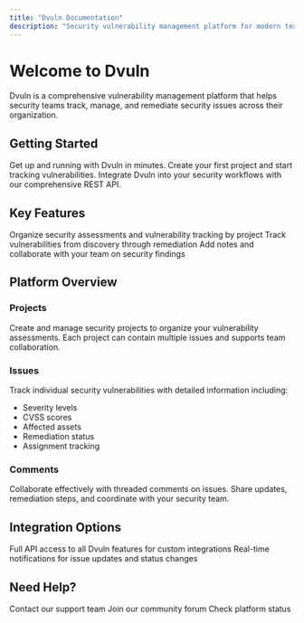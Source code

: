 ```yaml
---
title: "Dvuln Documentation"
description: "Security vulnerability management platform for modern teams"
---
```


# Welcome to Dvuln

Dvuln is a comprehensive vulnerability management platform that helps security teams track, manage, and remediate security issues across their organization.

## Getting Started

<Columns cols={2}>
  <Card
    title="Quick Start Guide"
    icon="rocket"
    href="/quickstart"
  >
    Get up and running with Dvuln in minutes. Create your first project and start tracking vulnerabilities.
  </Card>
  <Card
    title="API Documentation"
    icon="code"
    href="/api-reference/introduction"
  >
    Integrate Dvuln into your security workflows with our comprehensive REST API.
  </Card>
</Columns>

## Key Features

<Columns cols={3}>
  <Card
    title="Project Management"
    icon="folder"
  >
    Organize security assessments and vulnerability tracking by project
  </Card>
  <Card
    title="Issue Tracking"
    icon="bug"
  >
    Track vulnerabilities from discovery through remediation
  </Card>
  <Card
    title="Collaboration"
    icon="comments"
  >
    Add notes and collaborate with your team on security findings
  </Card>
</Columns>

## Platform Overview

### Projects
Create and manage security projects to organize your vulnerability assessments. Each project can contain multiple issues and supports team collaboration.

### Issues
Track individual security vulnerabilities with detailed information including:
- Severity levels
- CVSS scores
- Affected assets
- Remediation status
- Assignment tracking

### Comments
Collaborate effectively with threaded comments on issues. Share updates, remediation steps, and coordinate with your security team.

## Integration Options

<Columns cols={2}>
  <Card
    title="REST API"
    icon="plug"
    href="/api-reference/introduction"
  >
    Full API access to all Dvuln features for custom integrations
  </Card>
  <Card
    title="Webhooks - Coming soon"
    icon="webhook"
  >
    Real-time notifications for issue updates and status changes
  </Card>
</Columns>

## Need Help?

<Columns cols={3}>
  <Card
    title="Support"
    icon="life-ring"
    href="mailto:support@dvuln.com"
  >
    Contact our support team
  </Card>
  <Card
    title="Community"
    icon="users"
    href="https://community.dvuln.com"
  >
    Join our community forum
  </Card>
  <Card
    title="Status"
    icon="signal"
    href="https://status.dvuln.com"
  >
    Check platform status
  </Card>
</Columns>